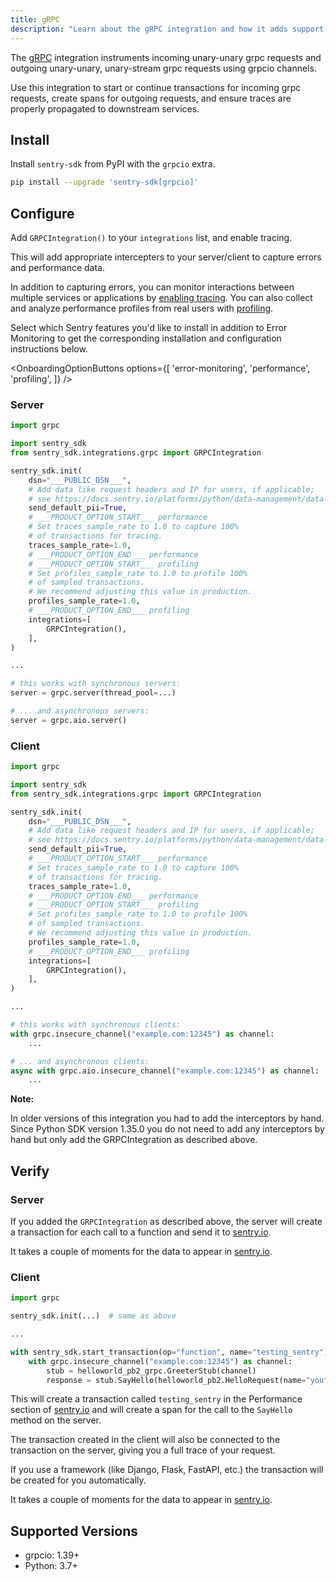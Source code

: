 ```yaml
---
title: gRPC
description: "Learn about the gRPC integration and how it adds support for the grpcio grpc client and server."
---
```


The [gRPC](https://grpc.io/) integration instruments incoming unary-unary grpc requests and outgoing unary-unary, unary-stream grpc requests using grpcio channels.

Use this integration to start or continue transactions for incoming grpc requests, create spans for outgoing requests,
and ensure traces are properly propagated to downstream services.

## Install

Install `sentry-sdk` from PyPI with the `grpcio` extra.

```bash
pip install --upgrade 'sentry-sdk[grpcio]'
```

## Configure

Add `GRPCIntegration()` to your `integrations` list, and enable tracing.

This will add appropriate intercepters to your server/client to capture errors and performance data.


In addition to capturing errors, you can monitor interactions between multiple services or applications by [enabling tracing](/concepts/key-terms/tracing/). You can also collect and analyze performance profiles from real users with [profiling](/product/explore/profiling/).

Select which Sentry features you'd like to install in addition to Error Monitoring to get the corresponding installation and configuration instructions below.

<OnboardingOptionButtons
  options={[
    'error-monitoring',
    'performance',
    'profiling',
  ]}
/>

### Server

```python
import grpc

import sentry_sdk
from sentry_sdk.integrations.grpc import GRPCIntegration

sentry_sdk.init(
    dsn="___PUBLIC_DSN___",
    # Add data like request headers and IP for users, if applicable;
    # see https://docs.sentry.io/platforms/python/data-management/data-collected/ for more info
    send_default_pii=True,
    # ___PRODUCT_OPTION_START___ performance
    # Set traces_sample_rate to 1.0 to capture 100%
    # of transactions for tracing.
    traces_sample_rate=1.0,
    # ___PRODUCT_OPTION_END___ performance
    # ___PRODUCT_OPTION_START___ profiling
    # Set profiles_sample_rate to 1.0 to profile 100%
    # of sampled transactions.
    # We recommend adjusting this value in production.
    profiles_sample_rate=1.0,
    # ___PRODUCT_OPTION_END___ profiling
    integrations=[
        GRPCIntegration(),
    ],
)

...

# this works with synchronous servers:
server = grpc.server(thread_pool=...)

# ... and asynchronous servers:
server = grpc.aio.server()

```

### Client

```python
import grpc

import sentry_sdk
from sentry_sdk.integrations.grpc import GRPCIntegration

sentry_sdk.init(
    dsn="___PUBLIC_DSN___",
    # Add data like request headers and IP for users, if applicable;
    # see https://docs.sentry.io/platforms/python/data-management/data-collected/ for more info
    send_default_pii=True,
    # ___PRODUCT_OPTION_START___ performance
    # Set traces_sample_rate to 1.0 to capture 100%
    # of transactions for tracing.
    traces_sample_rate=1.0,
    # ___PRODUCT_OPTION_END___ performance
    # ___PRODUCT_OPTION_START___ profiling
    # Set profiles_sample_rate to 1.0 to profile 100%
    # of sampled transactions.
    # We recommend adjusting this value in production.
    profiles_sample_rate=1.0,
    # ___PRODUCT_OPTION_END___ profiling
    integrations=[
        GRPCIntegration(),
    ],
)

...

# this works with synchronous clients:
with grpc.insecure_channel("example.com:12345") as channel:
    ...

# ... and asynchronous clients:
async with grpc.aio.insecure_channel("example.com:12345") as channel:
    ...
```

<Alert>

**Note:**

In older versions of this integration you had to add the interceptors by hand. Since Python SDK version 1.35.0 you do not need to add any interceptors by hand but only add the GRPCIntegration as described above.

</Alert>

## Verify

### Server

If you added the `GRPCIntegration` as described above, the server will create a transaction for each call to a function and send it to [sentry.io](https://sentry.io).

It takes a couple of moments for the data to appear in [sentry.io](https://sentry.io).

### Client

```python
import grpc

sentry_sdk.init(...)  # same as above

...

with sentry_sdk.start_transaction(op="function", name="testing_sentry"):
    with grpc.insecure_channel("example.com:12345") as channel:
        stub = helloworld_pb2_grpc.GreeterStub(channel)
        response = stub.SayHello(helloworld_pb2.HelloRequest(name="you"))

```

This will create a transaction called `testing_sentry` in the Performance section of [sentry.io](https://sentry.io) and will create a span for the call to the `SayHello` method on the server.

The transaction created in the client will also be connected to the transaction on the server, giving you a full trace of your request.

If you use a framework (like Django, Flask, FastAPI, etc.) the transaction will be created for you automatically.

It takes a couple of moments for the data to appear in [sentry.io](https://sentry.io).

## Supported Versions

- grpcio: 1.39+
- Python: 3.7+

<Include name="python-use-older-sdk-for-legacy-support.mdx" />
